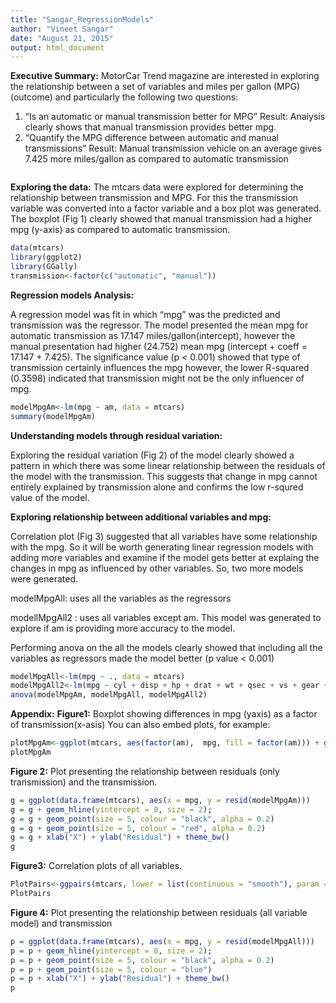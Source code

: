 ```yaml
---
title: "Sangar_RegressionModels"
author: "Vineet Sangar"
date: "August 21, 2015"
output: html_document
---
```

__Executive Summary:__
MotorCar Trend magazine are interested in exploring the relationship between a set of variables and miles per gallon (MPG) (outcome) and particularly the following two questions:

1. “Is an automatic or manual transmission better for MPG”
Result: Analysis clearly shows that manual transmission provides better mpg. 
2. "Quantify the MPG difference between automatic and manual transmissions"
Result: Manual transmission vehicle on an average gives 7.425 more miles/gallon as compared to automatic transmission

```r

```

__Exploring the data:__
The mtcars data were explored for determining the relationship between transmission and MPG. For this the transmission variable was converted into a factor variable and a box plot was generated. 
The boxplot (Fig 1) clearly showed that manual transmission had a higher mpg (y-axis) as compared to automatic transmission. 
```r
data(mtcars)
library(ggplot2)
library(GGally)
transmission<-factor(c("automatic", "manual"))

```
__Regression models Analysis:__

A regression model was fit in which "mpg" was the predicted and transmission was the regressor.
The model presented the mean mpg for automatic transmission as 17.147 miles/gallon(intercept), however the manual presentation had higher (24.752) mean mpg (intercept + coeff = 17.147 + 7.425). The significance value (p < 0.001) showed that type of transmission certainly influences the mpg however, the lower  R-squared (0.3598) indicated that transmission might not be the only influencer of mpg. 

```r
modelMpgAm<-lm(mpg ~ am, data = mtcars)
summary(modelMpgAm)

```
__Understanding models through residual variation:__

Exploring the residual variation (Fig 2) of the model clearly showed a pattern in which there was some linear relationship between the residuals of the model with the transmission.  This suggests that change in mpg cannot entirely explained by transmission alone and confirms the low r-squred value of the model.   


__Exploring relationship between additional variables and mpg:__

Correlation plot (Fig 3) suggested that all variables have some relationship with the mpg. So it will be worth generating linear regression models with adding more variables and examine if the model gets better at explaing the changes in mpg as influenced by other variables. So, two more models were generated. 

modelMpgAll: uses all the variables as the regressors

modellMpgAll2 : uses all variables except am. This model was generated to explore if am is providing more accuracy to the model.

Performing anova on the all the models clearly showed that including all the variables as regressors made the model better (p value < 0.001)


```r
modelMpgAll<-lm(mpg ~ ., data = mtcars)
modelMpgAll2<-lm(mpg ~ cyl + disp + hp + drat + wt + qsec + vs + gear + carb, data = mtcars)
anova(modelMpgAm, modelMpgAll, modelMpgAll2)
```





__Appendix:__
__Figure1:__ Boxplot showing differences in mpg (yaxis) as a factor of transmission(x-asis)
You can also embed plots, for example:

```r
plotMpgAm<-ggplot(mtcars, aes(factor(am),  mpg, fill = factor(am))) + geom_boxplot() + geom_jitter() + theme_bw() + scale_x_discrete(labels= transmission) 
plotMpgAm
```

__Figure 2:__ Plot presenting the relationship between residuals (only transmission) and the transmission.

```r
g = ggplot(data.frame(mtcars), aes(x = mpg, y = resid(modelMpgAm)))
g = g + geom_hline(yintercept = 0, size = 2); 
g = g + geom_point(size = 5, colour = "black", alpha = 0.2)
g = g + geom_point(size = 5, colour = "red", alpha = 0.2)
g = g + xlab("X") + ylab("Residual") + theme_bw()
g

```

__Figure3:__ Correlation plots of all variables.

```r
PlotPairs<-ggpairs(mtcars, lower = list(continuous = "smooth"), param = c(method  = "loess"))
PlotPairs
```

__Figure 4:__ Plot presenting the relationship between residuals (all variable model) and transmission
```r
p = ggplot(data.frame(mtcars), aes(x = mpg, y = resid(modelMpgAll)))
p = p + geom_hline(yintercept = 0, size = 2); 
p = p + geom_point(size = 5, colour = "black", alpha = 0.2)
p = p + geom_point(size = 5, colour = "blue")
p = p + xlab("X") + ylab("Residual") + theme_bw()
p
```



